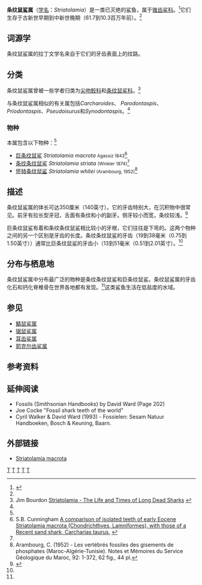 {{Automatic taxobox
| taxon = Striatolamia
| authority = Glikman, 1964
| fossil_range = 早[[古新世|古新世]]——晚[[中新世|中新世]]，{{fossilrange|61.7|10.3}}
| image = Odontaspididae_-_Striatolamia_whitei.JPG
| image_width = 250px
| image_caption = 发现于摩洛哥[[胡里卜盖|胡里卜盖]]的怀特条纹鼠鲨的牙齿化石
| subdivision_ranks = [[种|种]]
| subdivision = 见内文
| synonyms = * ''Pseudodontaspis''
}}

'''条纹鼠鲨属'''（[[学名|学名]]：''Striatolamia''）是一类已灭绝的鲨鱼，属于[[锥齿鲨科|锥齿鲨科]]。<ref name=aa>{{Cite web |url=http://fossilworks.org/bridge.pl?action=taxonInfo&taxon_no=34634 |title=Fossilworks |access-date=2021-02-26 |archive-date=2016-03-04 |archive-url=https://web.archive.org/web/20160304220137/http://fossilworks.org/bridge.pl?action=taxonInfo&taxon_no=34634 |dead-url=no }}</ref>它们生存于古新世早期到中新世晚期（61.7到10.3百万年前）。<ref name=aa/>

==词源学==
条纹鼠鲨属的拉丁文学名来自于它们的牙齿表面上的纹路。

==分类==
条纹鼠鲨属曾被一些学者归类为[[尖吻鲛科|尖吻鲛科]]和[[条纹鼠鲨科|条纹鼠鲨科]]。<ref name=bb>Jim Bourdon [http://www.elasmo.com/frameMe.html?file=genera/cenozoic/sharks/striatolamia_new.html&menu=bin/menu_genera-alt.html Striatolamia - The Life and Times of Long Dead Sharks] {{Wayback|url=http://www.elasmo.com/frameMe.html?file=genera%2Fcenozoic%2Fsharks%2Fstriatolamia_new.html&menu=bin%2Fmenu_genera-alt.html |date=20160304123314 }}</ref>

与条纹鼠鲨属相似的有关属包括''Carcharoides''、 ''Parodontaspis''、''Priodontaspis''、''Pseudoisurus''和'' Synodontaspis''。<ref name=aa/>

===物种===
本属包含以下物种：<ref name=aa/>
*[[巨条纹鼠鲨|巨条纹鼠鲨]] ''Striatolamia macrota'' <small>Agassiz 1843</small><ref>S.B. Cunningham [http://saddlewood33.com/Cunningham2000.pdf A comparison of isolated teeth of early Eocene Striatolamia macrota (Chondrichthyes, Lamniformes), with those of a Recent sand shark, Carcharias taurus.] {{Wayback|url=http://saddlewood33.com/Cunningham2000.pdf |date=20201128193359 }}</ref>
*[[条纹条纹鼠鲨|条纹条纹鼠鲨]] ''Striatolamia striata'' <small>(Winkler 1874)</small><ref name=bb/>
*[[怀特条纹鼠鲨|怀特条纹鼠鲨]] ''Striatolamia whitei'' <small>(Arambourg, 1952)</small><ref>Arambourg, C. (1952) - Les vertébrés fossiles des gisements de phosphates (Maroc-Algérie-Tunisie). Notes et Mémoires du Service Géologique du Maroc, 92: 1-372, 62 fig., 44 pl.</ref>

==描述==
条纹鼠鲨属的体长可达350厘米（140英寸）。它的牙齿特别大，在沉积物中很常见。前牙有拉长型牙冠，舌面有条纹和小的副牙。侧牙较小而宽，条纹较浅。<ref>{{Cite web |url=http://www.squali.com/squali_fossili/striatolamia.html |title=Squali |access-date=2021-02-26 |archive-date=2016-03-04 |archive-url=https://web.archive.org/web/20160304081154/http://www.squali.com/squali_fossili/striatolamia.html |dead-url=no }}</ref>

巨条纹鼠鲨有着和条纹条纹鼠鲨相比较小的牙根，它们往往是下弯的。这两个物种之间的另一个区别是牙齿的长度。条纹条纹鼠鲨的牙齿（19到38毫米（0.75到1.50英寸））通常比巨条纹鼠鲨的牙齿小（13到51毫米（0.51到2.01英寸）。<ref name=bb/>

==分布与栖息地==
条纹鼠鲨属中分布最广泛的物种是条纹条纹鼠鲨和巨条纹鼠鲨。条纹鼠鲨属的牙齿化石和钙化脊椎骨在世界各地都有发现。<ref name=aa/>这类鲨鱼生活在低盐度的水域。

==参见==
*[[鲭鼠鲨属|鲭鼠鲨属]]
*[[锯鼠鲨属|锯鼠鲨属]]
*[[耳齿鲨属|耳齿鲨属]]
*[[耶克尔齿鲨属|耶克尔齿鲨属]]

==参考资料==
{{Reflist}}

==延伸阅读==
*Fossils (Smithsonian Handbooks) by David Ward (Page 202)
*Joe Cocke "Fossil shark teeth of the world"
*Cyril Walker & David Ward (1993) - Fossielen: Sesam Natuur Handboeken, Bosch & Keuning, Baarn. {{ISBN|90-246-4924-2}} 

==外部链接==
*[http://www.itano.net/fossils/marylan2/striato02.htm Striatolamia macrota] {{Wayback|url=http://www.itano.net/fossils/marylan2/striato02.htm |date=20160303172436 }}
{{Taxonbar}}
[[Category:1964年描述的分类群|T]]
[[Category:錐齒鯊科|T]] 
[[Category:鼠鲨目|T]] 
[[Category:板鳃类|T]] 
[[Category:始新世鱼类|T]]
